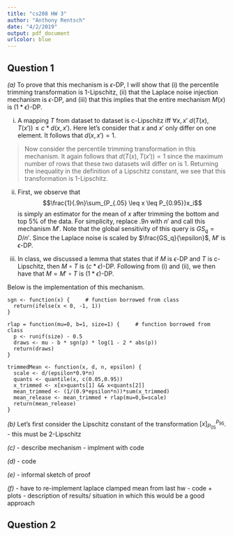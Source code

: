 ```yaml
---
title: "cs208 HW 3"
author: "Anthony Rentsch"
date: "4/2/2019"
output: pdf_document
urlcolor: blue
---
```



## Question 1

*(a)* To prove that this mechanism is $\epsilon$-DP, I will show that (i) the percentile trimming transformation is 1-Lipschitz, (ii) that the Laplace noise injection mechanism is $\epsilon$-DP, and (iii) that this implies that the entire mechanism $M(x)$ is $(1*\epsilon)$-DP.

(i) A mapping $T$ from dataset to dataset is c-Lipschitz iff $\forall x, x'$ $d(T(x),T(x')) \leq c*d(x,x')$. Here let's consider that $x$ and $x'$ only differ on one element. It follows that $d(x,x')=1$.

> Now consider the percentile trimming transformation in this mechanism. It again follows that $d(T(x),T(x'))=1$ since the maximum number of rows that these two datasets will differ on is 1. Returning the inequality in the definition of a Lipschitz constant, we see that this transformation is 1-Lipschitz.

(ii) First, we observe that $$\frac{1}{.9n}\sum_{P_{.05} \leq x \leq P_{0.95}}x_i$$ is simply an estimator for the mean of $x$ after trimming the bottom and top 5% of the data. For simplicity, replace $.9n$ with $n'$ and call this mechanism $M'$. Note that the global sensitivity of this query is $GS_q=D/n'$. Since the Laplace noise is scaled by $\frac{GS_q}{\epsilon}$, $M'$ is $\epsilon$-DP. 

(iii) In class, we discussed a lemma that states that if $M$ is $\epsilon$-DP and $T$ is c-Lipschitz, then $M \circ T$ is $(c*\epsilon)$-DP. Following from (i) and (ii), we then have that $M=M' \circ T$ is $(1*\epsilon)$-DP.

Below is the implementation of this mechanism.

```
sgn <- function(x) {     # function borrowed from class
  return(ifelse(x < 0, -1, 1))
}

rlap = function(mu=0, b=1, size=1) {     # function borrowed from class
  p <- runif(size) - 0.5
  draws <- mu - b * sgn(p) * log(1 - 2 * abs(p))
  return(draws)
}

trimmedMean <- function(x, d, n, epsilon) {
  scale <- d/(epsilon*0.9*n)
  quants <- quantile(x, c(0.05,0.95))
  x_trimmed <- x[x>quants[1] && x<quants[2]]
  mean_trimmed <- (1/(0.9*epsilon*n))*sum(x_trimmed)
  mean_release <- mean_trimmed + rlap(mu=0,b=scale)
  return(mean_release)
}
```

*(b)* Let's first consider the Lipschitz constant of the transformation $[x]_{P_{05}}^{P_{95}}$.
- this must be 2-Lipschitz

*(c)* - describe mechanism
- implment with code

*(d)* - code

*(e)* - informal sketch of proof

*(f)* - have to re-implement laplace clamped mean from last hw
 - code + plots
 - description of results/ situation in which this would be a good approach

## Question 2

